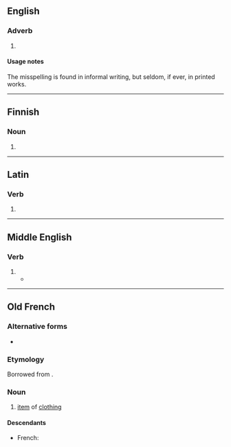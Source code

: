 {{also|a bit}}
==English==

===Adverb===
{{head|en|misspelling}}

# {{misspelling of|a bit|lang=en}}

====Usage notes====
The misspelling is found in informal writing, but seldom, if ever, in printed works.

----

==Finnish==

===Noun===
{{head|fi|noun form}}

# {{plural of|abi|lang=fi}}

----

==Latin==

===Verb===
{{la-verb-form|abit}}

# {{inflection of|abeo||3|s|pres|actv|indc|lang=la}}

----

==Middle English==

===Verb===
{{head|enm|verb}}

# {{inflection of|abide||3|s|simple present|indc|lang=enm}}
#* {{RQ:Chaucer Canterbury|chapter=Canon's Yeoman's Tale|url=https://books.google.com/books?id=ZLg8AAAAYAAJ&pg=PA163|year=1860|volume=III|page=163|line=1175|passage=He is so variaunt, he '''abit''' nowhere.}}

----

==Old French==

===Alternative forms===
* {{l|fro|habit}}

===Etymology===
Borrowed from {{bor|fro|la|habitus}}.

===Noun===
{{fro-noun|m}}

# [[item]] of [[clothing]]

====Descendants====
* French: {{l|fr|habit}}